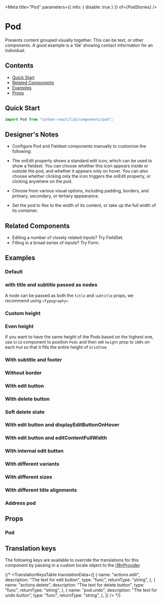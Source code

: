 

<Meta title="Pod" parameters={{ info: { disable: true } }} of={PodStories} />

# Pod

Presents content grouped visually together. This can be text, or other components. A good example is a ‘tile’ showing contact information for an individual.

## Contents

- [Quick Start](#quick-start)
- [Related Components](#related-components)
- [Examples](#examples)
- [Props](#props)

## Quick Start

```javascript
import Pod from "carbon-react/lib/components/pod";
```

## Designer's Notes

- Configure Pod and Fieldset components manually to customise the following: 

- The onEdit property shows a standard edit icon, which can be used to show a fieldset. You can choose whether this icon appears inside or outside the pod, and whether it appears only on hover. You can also choose whether clicking only the icon triggers the onEdit property, or clicking anywhere on the pod.

- Choose from various visual options, including padding, borders, and primary, secondary, or tertiary appearance.

- Set the pod to flex to the width of its content, or take up the full width of its container.

## Related Components

- Editing a number of closely related inputs? <LinkTo kind="FieldSet" story="default">Try FieldSet</LinkTo>.
- Filling in a broad series of inputs? <LinkTo kind="Form" story="default with sticky footer">Try Form</LinkTo>.

## Examples

### Default

<Canvas name="default" of={PodStories.Default} />

### with title and subtitle passed as nodes

A node can be passed as both the `title` and `subtitle` props, we recommend using `<Typography>`

<Canvas
  name="with title and subtitle passed as nodes"
  of={PodStories.WithTitleAndSubtitleNode}
/>

### Custom height

<Canvas name="with custom height" of={PodStories.WithCustomHeight} />

### Even height

If you want to have the same height of the Pods based on the highest one, use `Grid` component to position `Pods`
and then set `height` prop to `100%` on each `Pod` so that it fills the entire height of `GridItem`

<Canvas
  name="even height multiple Pods"
  of={PodStories.EvenHeightMultiplePods}
/>

### With subtitle and footer

<Canvas name="with subtitle and footer" of={PodStories.WithSubtitleAndFooter} />

### Without border

<Canvas name="without border" of={PodStories.WithoutBorder} />

### With edit button

<Canvas name="with edit button" of={PodStories.WithEditButton} />

### With delete button

<Canvas name="with delete button" of={PodStories.WithDeleteButton} />

### Soft delete state

<Canvas name="soft delete state" of={PodStories.SoftDeleteState} />

### With edit button and displayEditButtonOnHover

<Canvas
  name="with displayEditButtonOnHover"
  of={PodStories.WithDisplayEditButtonOnHover}
/>

### With edit button and editContentFullWidth

<Canvas
  name="with editContentFullWidth"
  of={PodStories.WithEditContentFullWidth}
/>

### With internal edit button

<Canvas
  name="with internal edit button"
  of={PodStories.WithInternalEditButton}
/>

### With different variants

<Canvas name="with different variants" of={PodStories.WithDifferentVariants} />

### With different sizes

<Canvas name="with different sizes" of={PodStories.WithDifferentSizes} />

### With different title alignments

<Canvas
  name="with different title alignments"
  of={PodStories.WithDifferentTitleAlignments}
/>

### Address pod

<Canvas name="address example" of={PodStories.AddressExample} />

## Props

### Pod

<ArgTypes of={PodStories} />

## Translation keys

The following keys are available to override the translations for this component by passing in a custom locale object to the
[i18nProvider](https://carbon.sage.com/?path=/story/documentation-i18n--page).

{/* <TranslationKeysTable
  translationData={[
    {
      name: "actions.edit",
      description: "The text for edit button",
      type: "func",
      returnType: "string",
    },
    {
      name: "actions.delete",
      description: "The text for delete button",
      type: "func",
      returnType: "string",
    },
    {
      name: "pod.undo",
      description: "The text for undo button",
      type: "func",
      returnType: "string",
    },
  ]}
/> */}
